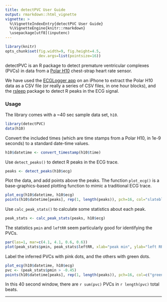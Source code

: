 ```yaml
---
title: detectPVC User Guide
output: rmarkdown::html_vignette
vignette: >
  %\VignetteIndexEntry{detectPVC User Guide}
  %\VignetteEngine{knitr::rmarkdown}
  \usepackage[utf8](inputenc)
---
```


```r
library(knitr)
opts_chunk$set(fig.width=9, fig.height=4.5,
               dev.args=list(pointsize=16))
```


detectPVC is an R package to detect premature ventricular complexes (PVCs) in data from a [Polar
H10](https://www.polar.com/us-en/sensors/h10-heart-rate-sensor) chest-strap heart rate sensor.

We have used the [ECGLogger app](https://www.ecglogger.com/) on an iPhone
to extract the Polar H10 data as a CSV file (or really a series of CSV
files, in one hour blocks), and the [rsleep](https://rsleep.org/)
package to detect R peaks in the ECG signal.


### Usage

The library comes with a ~40 sec sample data set, `h10`.

```r
library(detectPVC)
data(h10)
```

Convert the included times (which are time stamps from a Polar H10, in
1e-9 seconds) to a standard date-time values.

```r
h10$datetime <- convert_timestamp(h10$time)
```


Use `detect_peaks()` to detect R peaks in the ECG trace.

```r
peaks <- detect_peaks(h10$ecg)
```

Plot the data, and add points above the peaks. The function
`plot_ecg()` is a base-graphics-based plotting function to mimic a
traditional ECG trace.

```r
plot_ecg(h10$datetime, h10$ecg)
points(h10$datetime[peaks], rep(1, length(peaks)), pch=16, col="slateblue")
```

Use `calc_peak_stats()` to calculate some statistics about each peak.

```r
peak_stats <- calc_peak_stats(peaks, h10$ecg)
```

The statistics `pmin` and `leftRR` seem particularly good for
identifying the PVCs.

```r
par(las=1, mar=c(4.1, 4.1, 0.6, 0.6))
plot(peak_stats$pmin, peak_stats$leftRR, xlab="peak min", ylab="left RR")
```

Label the inferred PVCs with pink dots, and the others with green
dots.

```r
plot_ecg(h10$datetime, h10$ecg)
pvc <- (peak_stats$pmin > -0.45)
points(h10$datetime[peaks], rep(1, length(peaks)), pch=16, col=c("green3", "violetred")[pvc+1])
```

In this 40 second window, there are `r sum(pvc)` PVCs in `r length(pvc)` total beats.

---
